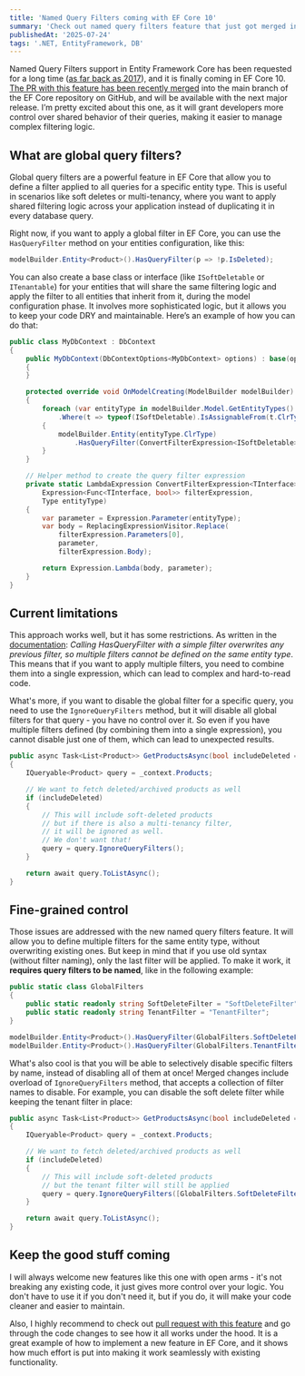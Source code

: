 ```yaml
---
title: 'Named Query Filters coming with EF Core 10' 
summary: 'Check out named query filters feature that just got merged into EF Core. More control over your queries!'
publishedAt: '2025-07-24'
tags: '.NET, EntityFramework, DB'
---
```


Named Query Filters support in Entity Framework Core has been requested for a long time ([as far back as 2017](https://github.com/dotnet/efcore/issues/8576)), and it is finally coming in EF Core 10. [The PR with this feature has been recently merged](https://github.com/dotnet/efcore/pull/36028) into the main branch of the EF Core repository on GitHub, and will be available with the next major release. I’m pretty excited about this one, as it will grant developers more control over shared behavior of their queries, making it easier to manage complex filtering logic.

## What are global query filters?

Global query filters are a powerful feature in EF Core that allow you to define a filter applied to all queries for a specific entity type. This is useful in scenarios like soft deletes or multi-tenancy, where you want to apply shared filtering logic across your application instead of duplicating it in every database query.

Right now, if you want to apply a global filter in EF Core, you can use the `HasQueryFilter` method on your entities configuration, like this:

```csharp
modelBuilder.Entity<Product>().HasQueryFilter(p => !p.IsDeleted);
```

You can also create a base class or interface (like `ISoftDeletable` or `ITenantable`) for your entities that will share the same filtering logic and apply the filter to all entities that inherit from it, during the model configuration phase. It involves more sophisticated logic, but it allows you to keep your code DRY and maintainable. Here’s an example of how you can do that:

```csharp
public class MyDbContext : DbContext
{
    public MyDbContext(DbContextOptions<MyDbContext> options) : base(options)
    {
    }

    protected override void OnModelCreating(ModelBuilder modelBuilder)
    {
        foreach (var entityType in modelBuilder.Model.GetEntityTypes()
            .Where(t => typeof(ISoftDeletable).IsAssignableFrom(t.ClrType)))
        {
            modelBuilder.Entity(entityType.ClrType)
                .HasQueryFilter(ConvertFilterExpression<ISoftDeletable>(e => !e.IsDeleted, entityType.ClrType));
        }
    }

    // Helper method to create the query filter expression
    private static LambdaExpression ConvertFilterExpression<TInterface>(
        Expression<Func<TInterface, bool>> filterExpression,
        Type entityType)
    {
        var parameter = Expression.Parameter(entityType);
        var body = ReplacingExpressionVisitor.Replace(
            filterExpression.Parameters[0],
            parameter,
            filterExpression.Body);

        return Expression.Lambda(body, parameter);
    }
}
```

## Current limitations

This approach works well, but it has some restrictions. As written in the [documentation](https://learn.microsoft.com/en-us/ef/core/querying/filters?tabs=ef10): *Calling HasQueryFilter with a simple filter overwrites any previous filter, so multiple filters cannot be defined on the same entity type*. This means that if you want to apply multiple filters, you need to combine them into a single expression, which can lead to complex and hard-to-read code.

What's more, if you want to disable the global filter for a specific query, you need to use the `IgnoreQueryFilters` method, but it will disable all global filters for that query - you have no control over it. So even if you have multiple filters defined (by combining them into a single expression), you cannot disable just one of them, which can lead to unexpected results.

```csharp
public async Task<List<Product>> GetProductsAsync(bool includeDeleted = false)
{
    IQueryable<Product> query = _context.Products;

    // We want to fetch deleted/archived products as well
    if (includeDeleted)
    {
        // This will include soft-deleted products
        // but if there is also a multi-tenancy filter,
        // it will be ignored as well.
        // We don't want that!
        query = query.IgnoreQueryFilters();
    }

    return await query.ToListAsync();
}
```

## Fine-grained control

Those issues are addressed with the new named query filters feature. It will allow you to define multiple filters for the same entity type, without overwriting existing ones. But keep in mind that if you use old syntax (without filter naming), only the last filter will be applied. To make it work, it **requires query filters to be named**, like in the following example:

```csharp
public static class GlobalFilters
{
    public static readonly string SoftDeleteFilter = "SoftDeleteFilter";
    public static readonly string TenantFilter = "TenantFilter";
}

modelBuilder.Entity<Product>().HasQueryFilter(GlobalFilters.SoftDeleteFilter, p => !p.IsDeleted);
modelBuilder.Entity<Product>().HasQueryFilter(GlobalFilters.TenantFilter, p => p.TenantId == _currentTenantId);
```

What's also cool is that you will be able to selectively disable specific filters by name, instead of disabling all of them at once! Merged changes include overload of `IgnoreQueryFilters` method, that accepts a collection of filter names to disable. For example, you can disable the soft delete filter while keeping the tenant filter in place:

```csharp
public async Task<List<Product>> GetProductsAsync(bool includeDeleted = false)
{
    IQueryable<Product> query = _context.Products;

    // We want to fetch deleted/archived products as well
    if (includeDeleted)
    {
        // This will include soft-deleted products
        // but the tenant filter will still be applied
        query = query.IgnoreQueryFilters([GlobalFilters.SoftDeleteFilter]);
    }

    return await query.ToListAsync();
}
```

## Keep the good stuff coming

I will always welcome new features like this one with open arms - it's not breaking any existing code, it just gives more control over your logic. You don't have to use it if you don't need it, but if you do, it will make your code cleaner and easier to maintain.

Also, I highly recommend to check out [pull request with this feature](https://github.com/dotnet/efcore/pull/36028) and go through the code changes to see how it all works under the hood. It is a great example of how to implement a new feature in EF Core, and it shows how much effort is put into making it work seamlessly with existing functionality.